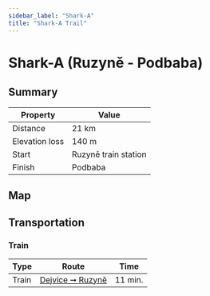 ```yaml
---
sidebar_label: "Shark-A"
title: "Shark-A Trail"
---
```


# Shark-A (Ruzyně - Podbaba)

## Summary

| Property | Value |
| --- | --- |
| Distance | 21 km |
| Elevation loss | 140 m |
| Start | Ruzyně train station |
| Finish | Podbaba |

## Map

<MapyCzEmbeddedPath id="bepopeseno"></MapyCzEmbeddedPath>

## Transportation

### Train

| Type | Route | Time |
| --- | --- | --- |
| Train | [Dejvice ➞ Ruzyně](https://idos.idnes.cz/vlakyautobusymhdvse/spojeni/vysledky/?f=Praha-Dejvice&fc=100003&t=Praha-Ruzyn%C4%9B&tc=100003&direct=true&af=true&trt=150,151,152,153&fcs=3 "See timetable") | 11 min. |
